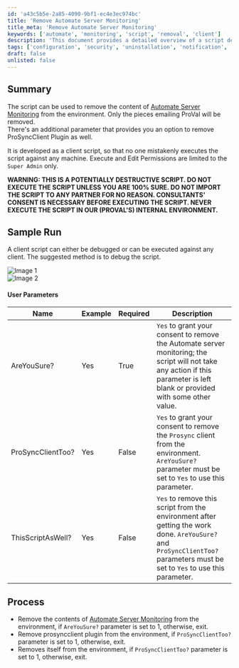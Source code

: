 ```yaml
---
id: 'a43c5b5e-2a85-4090-9bf1-ec4e3ec974bc'
title: 'Remove Automate Server Monitoring'
title_meta: 'Remove Automate Server Monitoring'
keywords: ['automate', 'monitoring', 'script', 'removal', 'client']
description: 'This document provides a detailed overview of a script designed to remove Automate Server Monitoring content from the environment, including options to remove the ProSyncClient Plugin. It includes user parameters, process steps, and warnings about the script’s potential destructiveness.'
tags: ['configuration', 'security', 'uninstallation', 'notification', 'software']
draft: false
unlisted: false
---
```

## Summary

The script can be used to remove the content of [Automate Server Monitoring](https://proval.itglue.com/5078775/docs/10390988) from the environment. Only the pieces emailing ProVal will be removed.  
There's an additional parameter that provides you an option to remove ProSyncClient Plugin as well.  

It is developed as a client script, so that no one mistakenly executes the script against any machine. Execute and Edit Permissions are limited to the `Super Admin` only.  

**WARNING: THIS IS A POTENTIALLY DESTRUCTIVE SCRIPT. DO NOT EXECUTE THE SCRIPT UNLESS YOU ARE 100% SURE. DO NOT IMPORT THE SCRIPT TO ANY PARTNER FOR NO REASON. CONSULTANTS' CONSENT IS NECESSARY BEFORE EXECUTING THE SCRIPT. NEVER EXECUTE THE SCRIPT IN OUR (PROVAL'S) INTERNAL ENVIRONMENT.**

## Sample Run

A client script can either be debugged or can be executed against any client. The suggested method is to debug the script.  

![Image 1](../../../static/img/Remove-Automate-Server-Monitoring-Param/image_1.png)  
![Image 2](../../../static/img/Remove-Automate-Server-Monitoring-Param/image_2.png)  

#### User Parameters

| Name                | Example | Required | Description                                                                                                                                                                   |
|---------------------|---------|----------|-------------------------------------------------------------------------------------------------------------------------------------------------------------------------------|
| AreYouSure?         | Yes     | True     | `Yes` to grant your consent to remove the Automate server monitoring; the script will not take any action if this parameter is left blank or provided with some other value. |
| ProSyncClientToo?   | Yes     | False    | `Yes` to grant your consent to remove the `Prosync` client from the environment. `AreYouSure?` parameter must be set to `Yes` to use this parameter.                        |
| ThisScriptAsWell?   | Yes     | False    | `Yes` to remove this script from the environment after getting the work done. `AreYouSure?` and `ProSyncClientToo?` parameters must be set to `Yes` to use this parameter.  |

## Process

- Remove the contents of [Automate Server Monitoring](https://proval.itglue.com/5078775/docs/10390988) from the environment, if `AreYouSure?` parameter is set to 1, otherwise, exit.  
- Remove prosyncclient plugin from the environment, if `ProSyncClientToo?` parameter is set to 1, otherwise, exit.  
- Removes itself from the environment, if `ProSyncClientToo?` parameter is set to 1, otherwise, exit.  











